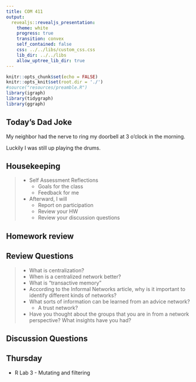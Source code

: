 ```yaml
---
title: COM 411
output: 
  revealjs::revealjs_presentation:
    theme: white
    progress: true
    transition: convex
    self_contained: false
    css: ../../libs/custom_css.css
    lib_dir: ../../libs
    allow_uptree_lib_dir: true
---
```



```r
knitr::opts_chunk$set(echo = FALSE)
knitr::opts_knit$set(root.dir = './')
#source("resources/preamble.R")
library(igraph)
library(tidygraph)
library(ggraph)
```


## Today's Dad Joke

My neighbor had the nerve to ring my doorbell at 3 o'clock in the morning.

<span class='fragment'>
Luckily I was still up playing the drums.
</span>


## Housekeeping

> - Self Assessment Reflections
>	- Goals for the class
>	- Feedback for me
> - Afterward, I will
>	- Report on participation
>	- Review your HW
>	- Review your discussion questions

## Homework review


## Review Questions

> - What is centralization?
> - When is a centralized network better?
> - What is "transactive memory"
> - According to the Informal Networks article, why is it important to identify different kinds of networks?
> - What sorts of information can be learned from an advice network?
>	- A trust network?
> - Have you thought about the groups that you are in from a network perspective? What insights have you had?

## Discussion Questions


## Thursday

- R Lab 3 - Mutating and filtering
